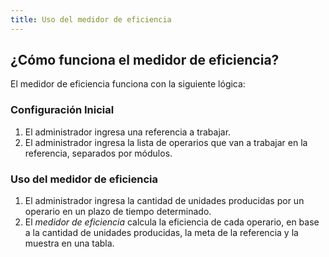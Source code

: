 ```yaml
---
title: Uso del medidor de eficiencia
---
```


## ¿Cómo funciona el medidor de eficiencia?

El medidor de eficiencia funciona con la siguiente lógica:

### Configuración Inicial
1. El administrador ingresa una referencia a trabajar.
2. El administrador ingresa la lista de operarios que van a trabajar en la referencia, separados por módulos.

### Uso del medidor de eficiencia
1. El administrador ingresa la cantidad de unidades producidas por un operario en un plazo de tiempo determinado.
2. El _medidor de eficiencia_ calcula la eficiencia de cada operario, en base a la cantidad de unidades producidas, la meta de la referencia y la muestra en una tabla.